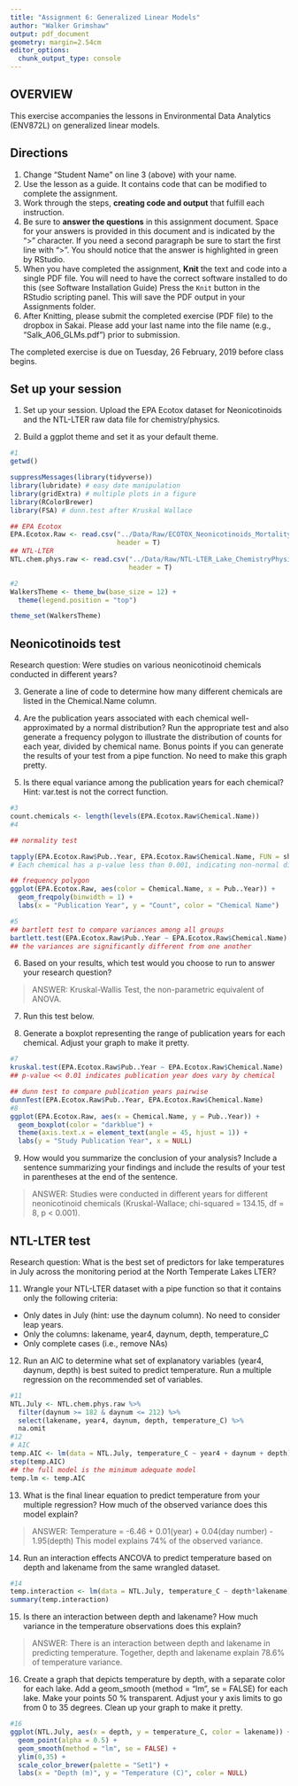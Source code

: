 ```yaml
---
title: "Assignment 6: Generalized Linear Models"
author: "Walker Grimshaw"
output: pdf_document
geometry: margin=2.54cm
editor_options: 
  chunk_output_type: console
---
```


## OVERVIEW

This exercise accompanies the lessons in Environmental Data Analytics (ENV872L) on generalized linear models. 

## Directions
1. Change "Student Name" on line 3 (above) with your name.
2. Use the lesson as a guide. It contains code that can be modified to complete the assignment.
3. Work through the steps, **creating code and output** that fulfill each instruction.
4. Be sure to **answer the questions** in this assignment document.
Space for your answers is provided in this document and is indicated by the ">" character.
If you need a second paragraph be sure to start the first line with ">".
You should notice that the answer is highlighted in green by RStudio. 
6. When you have completed the assignment, **Knit** the text and code into a single PDF file.
You will need to have the correct software installed to do this (see Software Installation Guide)
Press the `Knit` button in the RStudio scripting panel.
This will save the PDF output in your Assignments folder.
8. After Knitting, please submit the completed exercise (PDF file) to the dropbox in Sakai. Please add your last name into the file name (e.g., "Salk_A06_GLMs.pdf") prior to submission.

The completed exercise is due on Tuesday, 26 February, 2019 before class begins.

## Set up your session 
1. Set up your session. Upload the EPA Ecotox dataset for Neonicotinoids and the NTL-LTER raw data file for chemistry/physics. 

2. Build a ggplot theme and set it as your default theme.

```r
#1
getwd()

suppressMessages(library(tidyverse))
library(lubridate) # easy date manipulation
library(gridExtra) # multiple plots in a figure
library(RColorBrewer)
library(FSA) # dunn.test after Kruskal Wallace

## EPA Ecotox
EPA.Ecotox.Raw <- read.csv("../Data/Raw/ECOTOX_Neonicotinoids_Mortality_raw.csv",
                           header = T)
## NTL-LTER
NTL.chem.phys.raw <- read.csv("../Data/Raw/NTL-LTER_Lake_ChemistryPhysics_Raw.csv",
                              header = T)

#2
WalkersTheme <- theme_bw(base_size = 12) +
  theme(legend.position = "top")

theme_set(WalkersTheme)
```

## Neonicotinoids test
Research question: Were studies on various neonicotinoid chemicals conducted in different years? 

3. Generate a line of code to determine how many different chemicals are listed in the Chemical.Name column.

4. Are the publication years associated with each chemical well-approximated by a normal distribution? Run the appropriate test and also generate a frequency polygon to illustrate the distribution of counts for each year, divided by chemical name. Bonus points if you can generate the results of your test from a pipe function. No need to make this graph pretty.

5. Is there equal variance among the publication years for each chemical? Hint: var.test is not the correct function.

```r
#3
count.chemicals <- length(levels(EPA.Ecotox.Raw$Chemical.Name))
#4

## normality test

tapply(EPA.Ecotox.Raw$Pub..Year, EPA.Ecotox.Raw$Chemical.Name, FUN = shapiro.test)
# Each chemical has a p-value less than 0.001, indicating non-normal distributions

## frequency polygon
ggplot(EPA.Ecotox.Raw, aes(color = Chemical.Name, x = Pub..Year)) +
  geom_freqpoly(binwidth = 1) +
  labs(x = "Publication Year", y = "Count", color = "Chemical Name")

#5
## bartlett test to compare variances among all groups
bartlett.test(EPA.Ecotox.Raw$Pub..Year ~ EPA.Ecotox.Raw$Chemical.Name)
## the variances are significantly different from one another

```

6. Based on your results, which test would you choose to run to answer your research question?

> ANSWER: Kruskal-Wallis Test, the non-parametric equivalent of ANOVA.

7. Run this test below. 

8. Generate a boxplot representing the range of publication years for each chemical. Adjust your graph to make it pretty.
```r
#7
kruskal.test(EPA.Ecotox.Raw$Pub..Year ~ EPA.Ecotox.Raw$Chemical.Name)
## p-value << 0.01 indicates publication year does vary by chemical

## dunn test to compare publication years pairwise
dunnTest(EPA.Ecotox.Raw$Pub..Year, EPA.Ecotox.Raw$Chemical.Name) 
#8
ggplot(EPA.Ecotox.Raw, aes(x = Chemical.Name, y = Pub..Year)) +
  geom_boxplot(color = "darkblue") +
  theme(axis.text.x = element_text(angle = 45, hjust = 1)) +
  labs(y = "Study Publication Year", x = NULL)
```


9. How would you summarize the conclusion of your analysis? Include a sentence summarizing your findings and include the results of your test in parentheses at the end of the sentence. 

> ANSWER: Studies were conducted in different years for different neonicotinoid chemicals (Kruskal-Wallace; chi-squared = 134.15, df = 8, p < 0.001).

## NTL-LTER test
Research question: What is the best set of predictors for lake temperatures in July across the monitoring period at the North Temperate Lakes LTER? 

11. Wrangle your NTL-LTER dataset with a pipe function so that it contains only the following criteria: 

* Only dates in July (hint: use the daynum column). No need to consider leap years.
* Only the columns: lakename, year4, daynum, depth, temperature_C
* Only complete cases (i.e., remove NAs)

12. Run an AIC to determine what set of explanatory variables (year4, daynum, depth) is best suited to predict temperature. Run a multiple regression on the recommended set of variables. 

```r
#11
NTL.July <- NTL.chem.phys.raw %>%
  filter(daynum >= 182 & daynum <= 212) %>%
  select(lakename, year4, daynum, depth, temperature_C) %>%
  na.omit
#12
# AIC
temp.AIC <- lm(data = NTL.July, temperature_C ~ year4 + daynum + depth)
step(temp.AIC)
## the full model is the minimum adequate model
temp.lm <- temp.AIC
```

13. What is the final linear equation to predict temperature from your multiple regression? How much of the observed variance does this model explain?

> ANSWER: Temperature = -6.46 + 0.01(year) + 0.04(day number) - 1.95(depth)
> This model explains 74% of the observed variance.

14. Run an interaction effects ANCOVA to predict temperature based on depth and lakename from the same wrangled dataset.

```r
#14
temp.interaction <- lm(data = NTL.July, temperature_C ~ depth*lakename)
summary(temp.interaction)
```

15. Is there an interaction between depth and lakename? How much variance in the temperature observations does this explain?

> ANSWER: There is an interaction between depth and lakename in predicting temperature. Together, depth and lakename explain 78.6% of temperature variance.

16. Create a graph that depicts temperature by depth, with a separate color for each lake. Add a geom_smooth (method = "lm", se = FALSE) for each lake. Make your points 50 % transparent. Adjust your y axis limits to go from 0 to 35 degrees. Clean up your graph to make it pretty. 

```r
#16
ggplot(NTL.July, aes(x = depth, y = temperature_C, color = lakename)) +
  geom_point(alpha = 0.5) +
  geom_smooth(method = "lm", se = FALSE) +
  ylim(0,35) +
  scale_color_brewer(palette = "Set1") +
  labs(x = "Depth (m)", y = "Temperature (C)", color = NULL)
```

